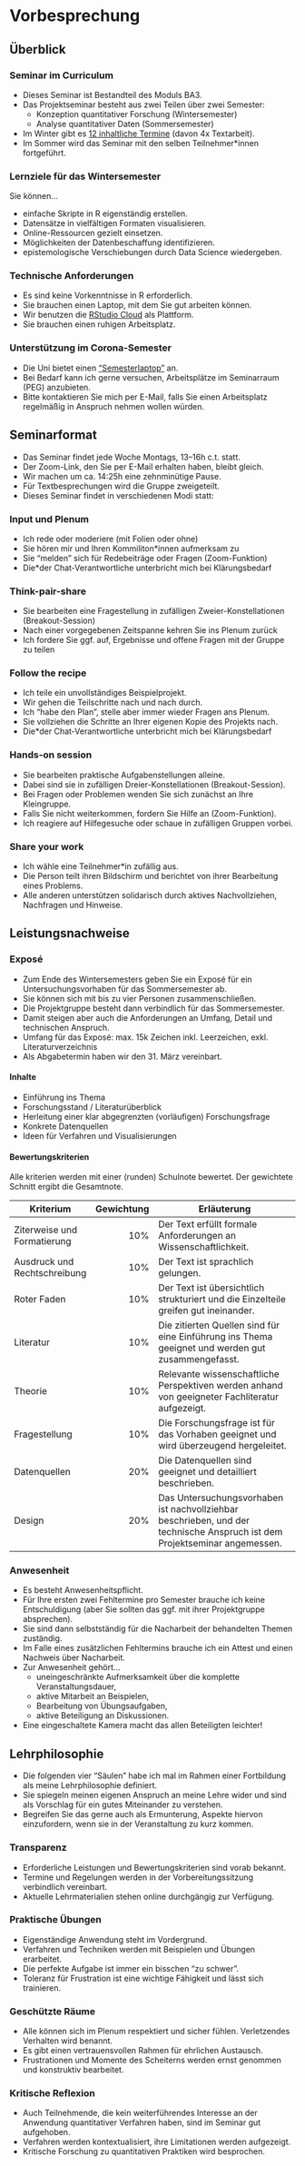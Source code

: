 # Vorbesprechung

## Überblick

### Seminar im Curriculum

- Dieses Seminar ist Bestandteil des Moduls BA3.
- Das Projektseminar besteht aus zwei Teilen über zwei Semester:
  - Konzeption quantitativer Forschung (Wintersemester)
  - Analyse quantitativer Daten (Sommersemester)
- Im Winter gibt es [12 inhaltliche Termine](#terminüberblick) (davon 4x Textarbeit).
- Im Sommer wird das Seminar mit den selben Teilnehmer\*innen fortgeführt.

### Lernziele für das Wintersemester

Sie können...

- einfache Skripte in R eigenständig erstellen.
- Datensätze in vielfältigen Formaten visualisieren.
- Online-Ressourcen gezielt einsetzen.
- Möglichkeiten der Datenbeschaffung identifizieren.
- epistemologische Verschiebungen durch Data Science wiedergeben.

### Technische Anforderungen

- Es sind keine Vorkenntnisse in R erforderlich.
- Sie brauchen einen Laptop, mit dem Sie gut arbeiten können.
- Wir benutzen die [RStudio Cloud](https://rstudio.cloud) als Plattform.
- Sie brauchen einen ruhigen Arbeitsplatz.

### Unterstützung im Corona-Semester

- Die Uni bietet einen ["Semesterlaptop"](https://www.starkerstart.uni-frankfurt.de/92914986/ContentPage_92914986) an.
- Bei Bedarf kann ich gerne versuchen, Arbeitsplätze im Seminarraum (PEG) anzubieten.
- Bitte kontaktieren Sie mich per E-Mail, falls Sie einen Arbeitsplatz regelmäßig in Anspruch nehmen wollen würden. 

## Seminarformat

- Das Seminar findet jede Woche Montags, 13--16h c.t. statt.
- Der Zoom-Link, den Sie per E-Mail erhalten haben, bleibt gleich.
- Wir machen um ca. 14:25h eine zehnminütige Pause.
- Für Textbesprechungen wird die Gruppe zweigeteilt.
- Dieses Seminar findet in verschiedenen Modi statt:

### Input und Plenum

- Ich rede oder moderiere (mit Folien oder ohne)
- Sie hören mir und Ihren Kommiliton\*innen aufmerksam zu
- Sie "melden" sich für Redebeiträge oder Fragen (Zoom-Funktion)
- Die\*der Chat-Verantwortliche unterbricht mich bei Klärungsbedarf

### Think-pair-share

- Sie bearbeiten eine Fragestellung in zufälligen Zweier-Konstellationen (Breakout-Session)
- Nach einer vorgegebenen Zeitspanne kehren Sie ins Plenum zurück
- Ich fordere Sie ggf. auf, Ergebnisse und offene Fragen mit der Gruppe zu teilen

### Follow the recipe

- Ich teile ein unvollständiges Beispielprojekt.
- Wir gehen die Teilschritte nach und nach durch.
- Ich "habe den Plan", stelle aber immer wieder Fragen ans Plenum.
- Sie vollziehen die Schritte an Ihrer eigenen Kopie des Projekts nach.
- Die\*der Chat-Verantwortliche unterbricht mich bei Klärungsbedarf

### Hands-on session

- Sie bearbeiten praktische Aufgabenstellungen alleine.
- Dabei sind sie in zufälligen Dreier-Konstellationen (Breakout-Session).
- Bei Fragen oder Problemen wenden Sie sich zunächst an Ihre Kleingruppe.
- Falls Sie nicht weiterkommen, fordern Sie Hilfe an (Zoom-Funktion).
- Ich reagiere auf Hilfegesuche oder schaue in zufälligen Gruppen vorbei. 

### Share your work

- Ich wähle eine Teilnehmer\*in zufällig aus.
- Die Person teilt ihren Bildschirm und berichtet von ihrer Bearbeitung eines Problems.
- Alle anderen unterstützen solidarisch durch aktives Nachvollziehen, Nachfragen und Hinweise.

## Leistungsnachweise

### Exposé

- Zum Ende des Wintersemesters geben Sie ein Exposé für ein Untersuchungsvorhaben für das Sommersemester ab.
- Sie können sich mit bis zu vier Personen zusammenschließen.
- Die Projektgruppe besteht dann verbindlich für das Sommersemester. 
- Damit steigen aber auch die Anforderungen an Umfang, Detail und technischen Anspruch.
- Umfang für das Exposé: max. 15k Zeichen inkl. Leerzeichen, exkl. Literaturverzeichnis
- Als Abgabetermin haben wir den 31. März vereinbart.

#### Inhalte

- Einführung ins Thema
- Forschungsstand / Literaturüberblick
- Herleitung einer klar abgegrenzten (vorläufigen) Forschungsfrage
- Konkrete Datenquellen
- Ideen für Verfahren und Visualisierungen

#### Bewertungskriterien

Alle kriterien werden mit einer (runden) Schulnote bewertet. Der gewichtete Schnitt ergibt die Gesamtnote.

Kriterium                    | Gewichtung   | Erläuterung
-------------------          | -------:     | ----------------------------------------
Ziterweise und Formatierung  | 10%          | Der Text erfüllt formale Anforderungen an Wissenschaftlichkeit.
Ausdruck und Rechtschreibung | 10%          | Der Text ist sprachlich gelungen.
Roter Faden                  | 10%          | Der Text ist übersichtlich strukturiert und die Einzelteile greifen gut ineinander.
Literatur                    | 10%          | Die zitierten Quellen sind für eine Einführung ins Thema geeignet und werden gut zusammengefasst.
Theorie                      | 10%          | Relevante wissenschaftliche Perspektiven werden anhand von geeigneter Fachliteratur aufgezeigt.
Fragestellung                | 10%          | Die Forschungsfrage ist für das Vorhaben geeignet und wird überzeugend hergeleitet.
Datenquellen                 | 20%          | Die Datenquellen sind geeignet und detailliert beschrieben.
Design                       | 20%          | Das Untersuchungsvorhaben ist nachvollziehbar beschrieben, und der technische Anspruch ist dem Projektseminar angemessen.

### Anwesenheit

- Es besteht Anwesenheitspflicht.
- Für Ihre ersten zwei Fehltermine pro Semester brauche ich keine Entschuldigung (aber Sie sollten das ggf. mit ihrer Projektgruppe absprechen).
- Sie sind dann selbstständig für die Nacharbeit der behandelten Themen zuständig.
- Im Falle eines zusätzlichen Fehltermins brauche ich ein Attest und einen Nachweis über Nacharbeit.
- Zur Anwesenheit gehört...
  - uneingeschränkte Aufmerksamkeit über die komplette Veranstaltungsdauer,
  - aktive Mitarbeit an Beispielen,
  - Bearbeitung von Übungsaufgaben,
  - aktive Beteiligung an Diskussionen.
- Eine eingeschaltete Kamera macht das allen Beteiligten leichter!

## Lehrphilosophie

- Die folgenden vier "Säulen" habe ich mal im Rahmen einer Fortbildung als meine Lehrphilosophie definiert.
- Sie spiegeln meinen eigenen Anspruch an meine Lehre wider und sind als Vorschlag für ein gutes Miteinander zu verstehen.
- Begreifen Sie das gerne auch als Ermunterung, Aspekte hiervon einzufordern, wenn sie in der Veranstaltung zu kurz kommen.

### Transparenz

- Erforderliche Leistungen und Bewertungskriterien sind vorab bekannt.
- Termine und Regelungen werden in der Vorbereitungssitzung verbindlich vereinbart.
- Aktuelle Lehrmaterialien stehen online durchgängig zur Verfügung.

### Praktische Übungen

- Eigenständige Anwendung steht im Vordergrund.
- Verfahren und Techniken werden mit Beispielen und Übungen erarbeitet.
- Die perfekte Aufgabe ist immer ein bisschen "zu schwer".
- Toleranz für Frustration ist eine wichtige Fähigkeit und lässt sich trainieren.

### Geschützte Räume

- Alle können sich im Plenum respektiert und sicher fühlen. Verletzendes Verhalten wird benannt.
- Es gibt einen vertrauensvollen Rahmen für ehrlichen Austausch.
- Frustrationen und Momente des Scheiterns werden ernst genommen und konstruktiv bearbeitet.

### Kritische Reflexion

- Auch Teilnehmende, die kein weiterführendes Interesse an der Anwendung quantitativer Verfahren haben, sind im Seminar gut aufgehoben.
- Verfahren werden kontextualisiert, ihre Limitationen werden aufgezeigt.
- Kritische Forschung zu quantitativen Praktiken wird besprochen. 
